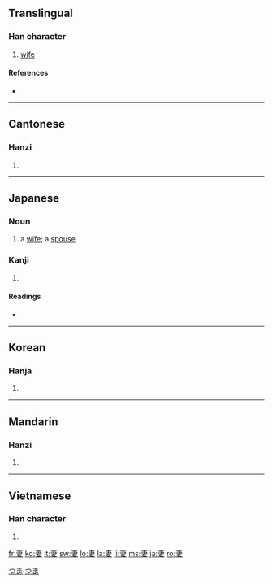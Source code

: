 ==Translingual==

===Han character===
{{Han char|rn=38|rad=女|as=05|sn=8|four=5040<sub>4</sub>|canj=十中女 (JLV)}}

# [[wife]]

====References====
* {{Han ref|kx=0257.300|dkj=06140|dj=0522.250|hdz=21036.020|uh=59BB|ud=22971|bh=A964|bd=43364}}

----

==Cantonese==

===Hanzi===
{{yue-hanzi|jyut=|y=chai1}}

# {{defn|Cantonese|sort=女05}}

----

==Japanese==

===Noun===
{{ja-noun|k|hira=つま|rom=tsuma}}

# a [[wife]]; a [[spouse]]

===Kanji===
{{ja-kanji|grade=5|rs=女05}}

# {{defn|Japanese}}

====Readings====
* {{ja-readings|on=[[さい]] (sai)|kun=[[つま]] (tsuma), [[めあわせる]] (meawaseru)}}

[[Category:1000 Japanese basic words|つま]]
[[Category:ja:Family|つま]]

----

==Korean==

===Hanja===
{{ko-hanja|hangeul=처|rv=cheo|mr=ch'ŏ}}

# {{defn|Korean|sort=女05}}

----

==Mandarin==

===Hanzi===
{{cmn-hanzi|pin=[[qī]] ([[qi1]])|wg=ch'i<sup>1</sup>}}

# {{defn|Mandarin|sort=女05}}

----

==Vietnamese==

===Han character===
{{vi-hantu|[[thê]], [[thế]]|rs=女05}}

# {{defn|Vietnamese|sort=女05}}

[[fr:妻]]
[[ko:妻]]
[[it:妻]]
[[sw:妻]]
[[lo:妻]]
[[la:妻]]
[[li:妻]]
[[ms:妻]]
[[ja:妻]]
[[ro:妻]]